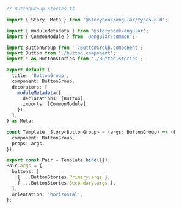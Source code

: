 ```ts
// ButtonGroup.stories.ts

import { Story, Meta } from '@storybook/angular/types-6-0';

import { moduleMetadata } from '@storybook/angular';
import { CommonModule } from '@angular/common';

import ButtonGroup from './ButtonGroup.component';
import Button from './button.component';
import * as ButtonStories from './Button.stories';

export default {
  title: 'ButtonGroup',
  component: ButtonGroup,
  decorators: [
    moduleMetadata({
      declarations: [Button],
      imports: [CommonModule],
    }),
  ],
} as Meta;

const Template: Story<ButtonGroup> = (args: ButtonGroup) => ({
  component: ButtonGroup,
  props: args,
});

export const Pair = Template.bind({});
Pair.args = {
  buttons: [
    { ...ButtonStories.Primary.args },
    { ...ButtonStories.Secondary.args },
  ],
  orientation: 'horizontal',
};
```
